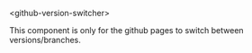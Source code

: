 
<Meta title="99-Development/Github Version Switcher" />

<db-headline variant="1">&lt;github-version-switcher&gt;</db-headline>

This component is only for the github pages to switch between versions/branches.

<Canvas>
  <github-version-switcher
    owner="db-ui"
    repo="elements"
  ></github-version-switcher>
</Canvas>

<Readme />
